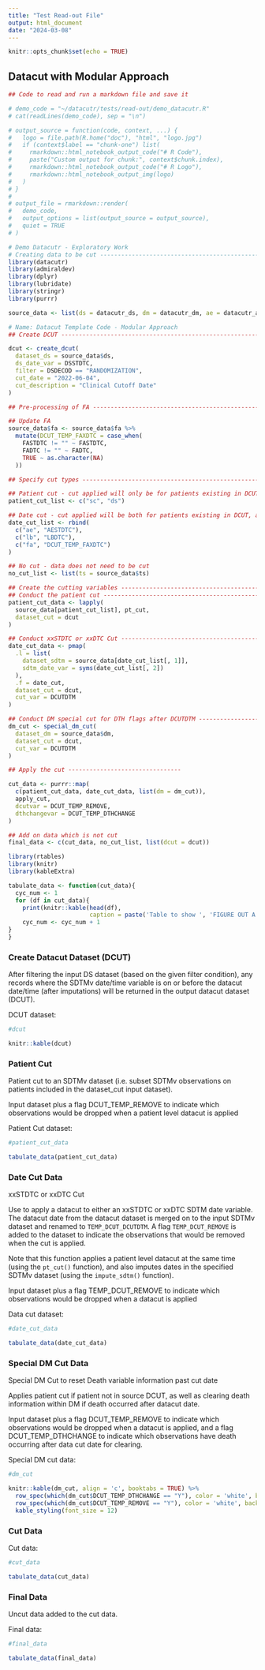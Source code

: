```yaml
---
title: "Test Read-out File"
output: html_document
date: "2024-03-08"
---
```


```r
knitr::opts_chunk$set(echo = TRUE)
```

## Datacut with Modular Approach

```r
## Code to read and run a markdown file and save it

# demo_code = "~/datacutr/tests/read-out/demo_datacutr.R"
# cat(readLines(demo_code), sep = "\n") 

# output_source = function(code, context, ...) {
#   logo = file.path(R.home("doc"), "html", "logo.jpg")
#   if (context$label == "chunk-one") list(
#     rmarkdown::html_notebook_output_code("# R Code"),
#     paste("Custom output for chunk:", context$chunk.index),
#     rmarkdown::html_notebook_output_code("# R Logo"),
#     rmarkdown::html_notebook_output_img(logo)
#   )
# }
# 
# output_file = rmarkdown::render(
#   demo_code,
#   output_options = list(output_source = output_source),
#   quiet = TRUE
# )

```

```r
# Demo Datacutr - Exploratory Work
# Creating data to be cut ------------------------------------------------
library(datacutr)
library(admiraldev)
library(dplyr)
library(lubridate)
library(stringr)
library(purrr)

source_data <- list(ds = datacutr_ds, dm = datacutr_dm, ae = datacutr_ae, sc = datacutr_sc, lb = datacutr_lb, fa = datacutr_fa, ts = datacutr_ts)

# Name: Datacut Template Code - Modular Approach
## Create DCUT ------------------------------------------------------------

dcut <- create_dcut(
  dataset_ds = source_data$ds,
  ds_date_var = DSSTDTC,
  filter = DSDECOD == "RANDOMIZATION",
  cut_date = "2022-06-04",
  cut_description = "Clinical Cutoff Date"
)

## Pre-processing of FA ----------------------------------------------------

## Update FA
source_data$fa <- source_data$fa %>%
  mutate(DCUT_TEMP_FAXDTC = case_when(
    FASTDTC != "" ~ FASTDTC,
    FADTC != "" ~ FADTC,
    TRUE ~ as.character(NA)
  ))

## Specify cut types ------------------------------------------------------

## Patient cut - cut applied will only be for patients existing in DCUT
patient_cut_list <- c("sc", "ds")

## Date cut - cut applied will be both for patients existing in DCUT, and date cut against DCUTDTM
date_cut_list <- rbind(
  c("ae", "AESTDTC"),
  c("lb", "LBDTC"),
  c("fa", "DCUT_TEMP_FAXDTC")
)

## No cut - data does not need to be cut
no_cut_list <- list(ts = source_data$ts)

## Create the cutting variables -------------------------------------------
## Conduct the patient cut ------------------------------------------------
patient_cut_data <- lapply(
  source_data[patient_cut_list], pt_cut,
  dataset_cut = dcut
)

## Conduct xxSTDTC or xxDTC Cut -------------------------------------------
date_cut_data <- pmap(
  .l = list(
    dataset_sdtm = source_data[date_cut_list[, 1]],
    sdtm_date_var = syms(date_cut_list[, 2])
  ),
  .f = date_cut,
  dataset_cut = dcut,
  cut_var = DCUTDTM
)

## Conduct DM special cut for DTH flags after DCUTDTM ---------------------
dm_cut <- special_dm_cut(
  dataset_dm = source_data$dm,
  dataset_cut = dcut,
  cut_var = DCUTDTM
)

## Apply the cut --------------------------------

cut_data <- purrr::map(
  c(patient_cut_data, date_cut_data, list(dm = dm_cut)),
  apply_cut,
  dcutvar = DCUT_TEMP_REMOVE,
  dthchangevar = DCUT_TEMP_DTHCHANGE
)

## Add on data which is not cut
final_data <- c(cut_data, no_cut_list, list(dcut = dcut))
```

``` r
library(rtables)
library(knitr)
library(kableExtra)

tabulate_data <- function(cut_data){
  cyc_num <- 1
  for (df in cut_data){
    print(knitr::kable(head(df),
                       caption = paste('Table to show ', 'FIGURE OUT A WAY TO SHOW THE NAME ', cyc_num)))
    cyc_num <- cyc_num + 1
}
}
```

### Create Datacut Dataset (DCUT)

After filtering the input DS dataset (based on the given filter condition), any records where the SDTMv date/time variable is on or before the datacut date/time (after imputations) will be returned in the output datacut dataset (DCUT). 

DCUT dataset:

```r
#dcut 

knitr::kable(dcut)
```

### Patient Cut

Patient cut to an SDTMv dataset (i.e. subset SDTMv observations on patients included in the dataset_cut input dataset).

Input dataset plus a flag DCUT_TEMP_REMOVE to indicate which observations would be dropped when a patient level datacut is applied

Patient Cut dataset:

```r
#patient_cut_data

tabulate_data(patient_cut_data)
```

### Date Cut Data 

xxSTDTC or xxDTC Cut

Use to apply a datacut to either an xxSTDTC or xxDTC SDTM date variable. 
The datacut date from the datacut dataset is merged on to the input SDTMv dataset and renamed to `TEMP_DCUT_DCUTDTM`.
A flag `TEMP_DCUT_REMOVE` is added to the dataset to indicate the observations that would be removed when the cut is applied.

Note that this function applies a patient level datacut at the same time (using the `pt_cut()` function), and also imputes dates in the specified SDTMv dataset (using the `impute_sdtm()` function).

Input dataset plus a flag TEMP_DCUT_REMOVE to indicate which observations would be dropped when a datacut is applied

Data cut dataset:

```r
#date_cut_data

tabulate_data(date_cut_data)
```

### Special DM Cut Data 

Special DM Cut to reset Death variable information past cut date

Applies patient cut if patient not in source DCUT, as well as clearing death information within DM if death occurred after datacut date.

Input dataset plus a flag DCUT_TEMP_REMOVE to indicate which observations would be dropped when a datacut is applied, and a flag DCUT_TEMP_DTHCHANGE to indicate which observations have death occurring after data cut date for clearing.

Special DM cut data:

```r
#dm_cut

knitr::kable(dm_cut, align = 'c', booktabs = TRUE) %>% 
  row_spec(which(dm_cut$DCUT_TEMP_DTHCHANGE == "Y"), color = 'white', background = 'red')%>%
  row_spec(which(dm_cut$DCUT_TEMP_REMOVE == "Y"), color = 'white', background = 'black') %>% 
  kable_styling(font_size = 12)
```

### Cut Data 

Cut data:

```r
#cut_data

tabulate_data(cut_data)
```

### Final Data

Uncut data added to the cut data.

Final data:

```r
#final_data

tabulate_data(final_data)
```
